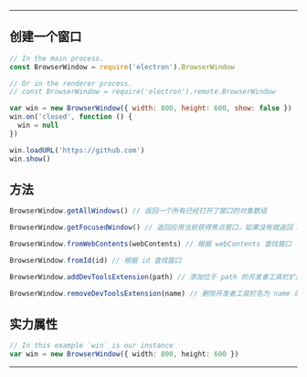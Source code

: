 ----
== 创建一个窗口 ==
<source lang="javascript">
// In the main process.
const BrowserWindow = require('electron').BrowserWindow

// Or in the renderer process.
// const BrowserWindow = require('electron').remote.BrowserWindow

var win = new BrowserWindow({ width: 800, height: 600, show: false })
win.on('closed', function () {
  win = null
})

win.loadURL('https://github.com')
win.show()
</source>
== 方法 ==
<source lang="javascript">
BrowserWindow.getAllWindows() // 返回一个所有已经打开了窗口的对象数组

BrowserWindow.getFocusedWindow() // 返回应用当前获得焦点窗口，如果没有就返回 null

BrowserWindow.fromWebContents(webContents) // 根据 webContents 查找窗口

BrowserWindow.fromId(id) // 根据 id 查找窗口

BrowserWindow.addDevToolsExtension(path) // 添加位于 path 的开发者工具栏扩展，并且返回扩展项的名字

BrowserWindow.removeDevToolsExtension(name) // 删除开发者工具栏名为 name 的扩展
</source>
== 实力属性 ==
<source lang="Typescript">
// In this example `win` is our instance
var win = new BrowserWindow({ width: 800, height: 600 })
</source>
----